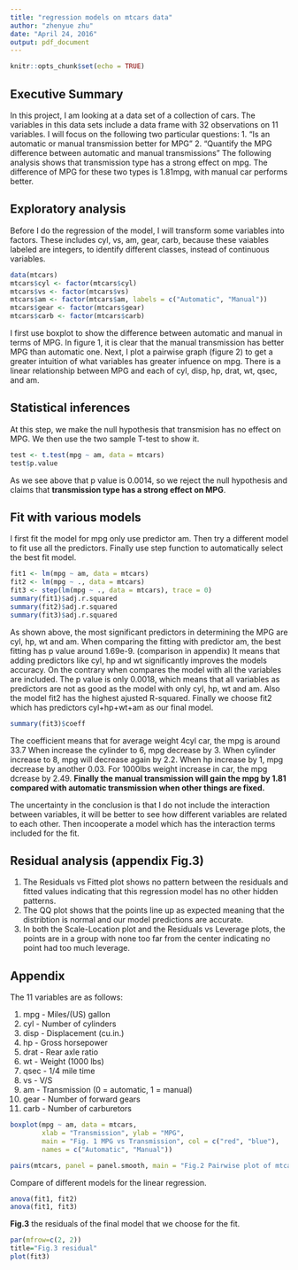 ```yaml
---
title: "regression models on mtcars data"
author: "zhenyue zhu"
date: "April 24, 2016"
output: pdf_document
---
```


```r
knitr::opts_chunk$set(echo = TRUE)
```

## Executive Summary

In this project, I am looking at a data set of a collection of cars. The variables
in this data sets include a data frame with 32 observations on 11 variables.
I will focus on the following two particular questions:
1. “Is an automatic or manual transmission better for MPG”
2. "Quantify the MPG difference between automatic and manual transmissions"
The following analysis shows that transmission type has a strong effect on mpg. The 
difference of MPG for these two types is 1.81mpg, with manual car performs better.

## Exploratory analysis
Before I do the regression of the model, I will transform some variables 
into factors. These includes cyl, vs, am, gear, carb, because these vaiables
labeled are integers, to identify different classes, instead of continuous 
variables. 

```r
data(mtcars)
mtcars$cyl <- factor(mtcars$cyl)
mtcars$vs <- factor(mtcars$vs)
mtcars$am <- factor(mtcars$am, labels = c("Automatic", "Manual"))
mtcars$gear <- factor(mtcars$gear)
mtcars$carb <- factor(mtcars$carb)
```
I first use boxplot to show the difference between automatic and manual in terms of 
MPG. In figure 1, it is clear that the manual transmission has better MPG than 
automatic one. Next, I plot a pairwise graph (figure 2) to get a 
greater intuition of what variables has greater infuence on mpg. There is a linear 
relationship between MPG and each of cyl, disp, hp, drat, wt, qsec, and am. 

## Statistical inferences
At this step, we make the null hypothesis that transmision has no effect on MPG. We then use the two sample T-test to show it.
```r
test <- t.test(mpg ~ am, data = mtcars)
test$p.value
```
As we see above that p value is 0.0014, so we reject the null hypothesis and claims 
that **transmission type has a strong effect on MPG**.

## Fit with various models
I first fit the model for mpg only use predictor am. Then try a different model 
to fit use all the predictors. Finally use step function to automatically select the
best fit model.
```r
fit1 <- lm(mpg ~ am, data = mtcars)
fit2 <- lm(mpg ~ ., data = mtcars)
fit3 <- step(lm(mpg ~ ., data = mtcars), trace = 0)
summary(fit1)$adj.r.squared
summary(fit2)$adj.r.squared
summary(fit3)$adj.r.squared
```
As shown above, the most significant predictors in determining the MPG are 
cyl, hp, wt and am. When comparing the fitting with predictor am, the best fitting
has p value around 1.69e-9. (comparison in appendix) It means that adding predictors
like cyl, hp and wt significantly improves the models accuracy. On the contrary when
compares the model with all the variables are included. The p value is only 0.0018, 
which means that all variables as predictors are not as good as the model with only 
cyl, hp, wt and am. Also the model fit2 has the highest ajusted R-squared. 
Finally we choose fit2 which has predictors cyl+hp+wt+am as our final model.
```r
summary(fit3)$coeff
```
The coefficient means that for average weight 4cyl car, the mpg is around 33.7
When increase the cylinder to 6, mpg decrease by 3. When cylinder increase to 8, mpg
will decrease again by 2.2. When hp increase by 1, mpg decrease by another 0.03.
For 1000lbs weight increase in car, the mpg dcrease by 2.49. **Finally the manual 
transmission will gain the mpg by 1.81 compared with automatic transmission when 
other things are fixed.**

The uncertainty in the conclusion is that I do not include the interaction between 
variables, it will be better to see how different variables are related to each 
other. Then incooperate a model which has the interaction terms included for the 
fit.

## Residual analysis (appendix Fig.3)

1. The Residuals vs Fitted plot shows no pattern between the residuals and fitted 
values indicating that this regression model has no other hidden patterns. 
2. The QQ plot shows that the points line up as expected meaning that the 
distribtion is normal and our model predictions are accurate. 
3. In both the Scale-Location plot and the Residuals vs Leverage plots, the points 
are in a group with none too far from the center indicating no point had too much 
leverage.

## Appendix
The 11 variables are as follows:

1.	mpg - Miles/(US) gallon
2.	cyl - Number of cylinders
3.	disp - Displacement (cu.in.)
4.	hp -	Gross horsepower
5.	drat - Rear axle ratio
6.	wt - Weight (1000 lbs)
7.	qsec - 1/4 mile time
8.	vs - V/S
9.	am - Transmission (0 = automatic, 1 = manual)
10.	gear - Number of forward gears
11.	carb - Number of carburetors

```r
boxplot(mpg ~ am, data = mtcars,
        xlab = "Transmission", ylab = "MPG",
        main = "Fig. 1 MPG vs Transmission", col = c("red", "blue"), 
        names = c("Automatic", "Manual"))

pairs(mtcars, panel = panel.smooth, main = "Fig.2 Pairwise plot of mtcars")
```

Compare of different models for the linear regression.
```r
anova(fit1, fit2)
anova(fit1, fit3)
```
**Fig.3** the residuals of the final model that we choose for the fit.
```r
par(mfrow=c(2, 2))
title="Fig.3 residual"
plot(fit3)
```